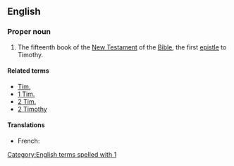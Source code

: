 ==English==

===Proper noun===
{{en-proper noun}}

{{book of the Bible|Timothy}}
# {{context|biblical}} The fifteenth book of the [[New Testament]] of the [[Bible]], the first [[epistle]] to Timothy.

====Related terms====
*[[Tim.]]
*[[1 Tim.]]
*[[2 Tim.]]
*[[2 Timothy]]

====Translations====
{{trans-top|book of the New Testament}}
* French: {{t-|fr|1 Timothée}}
{{trans-mid}}
{{trans-bottom}}

[[Category:English terms spelled with 1]]